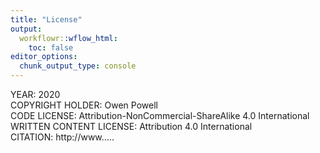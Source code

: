 ```yaml
---
title: "License"
output:
  workflowr::wflow_html:
    toc: false
editor_options:
  chunk_output_type: console
---
```


YEAR: 2020  
COPYRIGHT HOLDER: Owen Powell  
CODE LICENSE: Attribution-NonCommercial-ShareAlike 4.0 International  
WRITTEN CONTENT LICENSE: Attribution 4.0 International  
CITATION: http://www.....
